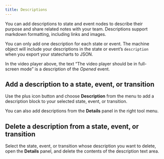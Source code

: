 ```yaml
---
title: Descriptions
---
```


You can add descriptions to state and event nodes to describe their purpose and share related notes with your team. Descriptions support markdown formatting, including links and images.

You can only add one description for each state or event. The machine object will include your descriptions in the state or event’s `description` when you export your statecharts to JSON.

<EmbedMachine
  name="Video player"
  embedURL="https://stately.ai/registry/editor/embed/e13bef2b-bb13-4465-96ac-0bc25340688e?machineId=574ede8a-a328-40fe-a4f9-c80fffb2c30a"
/>

In the video player above, the text “The video player should be in full-screen mode” is a description of the *Opened* event.

## Add a description to a state, event, or transition

Use the <Plus size={18} /> plus icon button and choose <AlignLeft size={18} /> **Description** from the menu to add a description block to your selected state, event, or transition.

You can also add descriptions from the <Info size={18} /> **Details** panel in the right tool menu.

## Delete a description from a state, event, or transition

Select the state, event, or transition whose description you want to delete, open the <Info size={18} /> **Details** panel, and delete the contents of the description text area.
